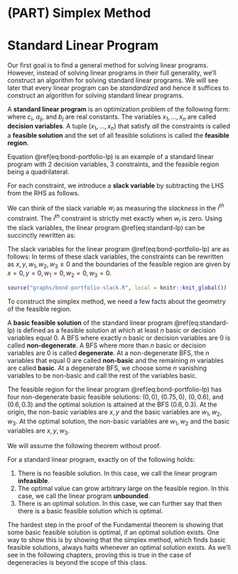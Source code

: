 # (PART) Simplex Method {-}

# Standard Linear Program

Our first goal is to find a general method for solving linear programs.
However, instead of solving linear programs in their full generality, we'll construct an algorithm for solving standard linear programs.
We will see later that every linear program can be *standardized* and hence it suffices to construct an algorithm for solving standard linear programs.

::: {.definition}
A **standard linear program** is an optimization problem of the following form:
\begin{equation}
  \begin{array}{lrrrrrrrrr}
    \mbox{maximize: } & c_0 & + & c_1 x_1 & + & \dots & + & c_n x_n & \\
    \mbox{subject to: } 
      & & & a_{11} x_1 & + & \dots & + & a_{1n} x_n & \leq & b_1 \\
      & & & a_{21} x_1 & + & \dots & + & a_{2n} x_n & \leq & b_2 \\
      & & & & & \vdots &  \\
      & & & a_{m1} x_1 & + & \dots & + & a_{mn} x_n & \leq & b_m \\
      & & & x_1, & x_2, & \dots &, & x_n & \geq & 0
  \end{array} 
  (\#eq:standard-lp)
\end{equation}
where $c_i$, $a_{ij}$, and $b_j$ are real constants. The variables $x_1, \dots, x_n$ are called **decision variables**. A tuple $(x_1, \dots, x_n)$ that satisfy *all* the constraints is called a **feasible solution** and the set of all feasible solutions is called the **feasible region**. 
:::

::: {.example}
Equation \@ref(eq:bond-portfolio-lp) is an example of a standard linear program with 2 decision variables, 3 constraints, and the feasible region being a quadrilateral. 
:::

::: {.definition}
For each constraint, we introduce a **slack variable** by subtracting the LHS from the RHS as follows.
\begin{equation}
  \begin{array}{lrrrrrrrrr}
      w_1 & = & b_1 & - & a_{11} x_1 & - & \dots & - & a_{1n} x_n \\
      w_2 & = & b_2 & - & a_{21} x_1 & - & \dots & - & a_{2n} x_n \\
      & & & & & \vdots &  \\
      w_m & = & b_m & - & a_{m1} x_1 & - & \dots & - & a_{mn} x_n 
  \end{array} 
  (\#eq:slack-variables-def)
\end{equation}
:::

We can think of the slack variable $w_i$ as measuring the *slackness* in the $i^{th}$ constraint. The $i^{th}$ constraint is strictly met exactly when $w_i$ is zero. Using the slack variables, the linear program \@ref(eq:standard-lp) can be succinctly rewritten as:
\begin{equation*}
  w_1, \dots, w_m, x_1, \dots, x_n \geq 0.
\end{equation*}

::: {.example}
The slack variables for the linear program \@ref(eq:bond-portfolio-lp) are as follows:
\begin{equation*}
  \begin{array}{rlllllll}
  w_1 & = & 3.6 & - & 3x & - & 6y \\
  w_2 & = & 1.5 & - & 2x & - & y \\
  w_3 & = & 1 & - & x & - & y.
  \end{array}
\end{equation*}
In terms of these slack variables, the constraints can be rewritten as $x, y, w_1, w_2, w_3 \ge 0$ and the boundaries of the feasible region are given by $x = 0, y = 0, w_1 = 0, w_2 = 0, w_3 = 0$.

```r

source("graphs/bond-portfolio-slack.R", local = knitr::knit_global())

```
:::

To construct the simplex method, we need a few facts about the geometry of the feasible region.

::: {.definition #degeneracy}
A **basic feasible solution** of the standard linear program \@ref(eq:standard-lp) is defined as a feasible solution at which at least $n$ basic or decision variables equal 0. A BFS where exactly $n$ basic or decision variables are 0 is called **non-degenerate**. A BFS where more than $n$ basic or decision variables are 0 is called **degenerate**. At a non-degenerate BFS, the $n$ variables that equal 0 are called **non-basic** and the remaining $m$ variables are called **basic**.
At a degenerate BFS, we choose some $n$ vanishing variables to be non-basic and call the rest of the variables basic. 
:::

::: {.example}
The feasible region for the linear program \@ref(eq:bond-portfolio-lp) has four non-degenerate basic feasible solutions: $(0,0)$, $(0.75, 0)$, $(0, 0.6)$, and $(0.6, 0.3)$ and the optimal solution is attained at the BFS $(0.6, 0.3)$. At the origin, the non-basic variables are $x, y$ and the basic variables are $w_1, w_2, w_3$. At the optimal solution, the non-basic variables are $w_1, w_2$ and the basic variables are $x, y, w_3$.
:::

We will assume the following theorem without proof.

::: {.theorem name="Fundamental theorem of linear programming"}
For a standard linear program, exactly on of the following holds:

1. There is no feasible solution. In this case, we call the linear program **infeasible**.
2. The optimal value can grow arbitrary large on the feasible region. In this case, we call the linear program **unbounded**.
3. There is an optimal solution. In this case, we can further say that then there is a basic feasible solution which is optimal. 
:::

The hardest step in the proof of the Fundamental theorem is showing that some basic feasible solution is optimal, if an optimal solution exists. One way to show this is by showing that the simplex method, which finds basic feasible solutions, always halts whenever an optimal solution exists. As we'll see in the following chapters, proving this is true in the case of degeneracies is beyond the scope of this class.
